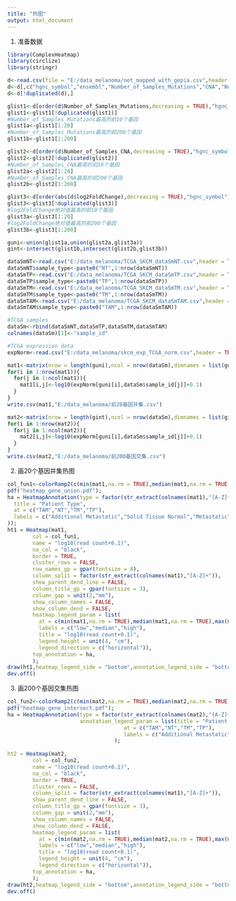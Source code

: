 ---
title: "热图"
output: html_document
---
1. 准备数据
```{r}
library(ComplexHeatmap)
library(circlize)
library(stringr)

d<-read.csv(file = "E:/data_melanoma/net_mapped_with_gepia.csv",header = TRUE)
d<-d[,c("hgnc_symbol","ensembl","Number_of_Samples_Mutations","CNA","Number_of_Samples_CNA","log2FoldChange")]
d<-d[!duplicated(d),]

glist1<-d[order(d$Number_of_Samples_Mutations,decreasing = TRUE),"hgnc_symbol"]
glist1<-glist1[!duplicated(glist1)]
#Number_of_Samples_Mutations最高的前10个基因
glist1a<-glist1[1:20]
#Number_of_Samples_Mutations最高的前200个基因
glist1b<-glist1[1:200]

glist2<-d[order(d$Number_of_Samples_CNA,decreasing = TRUE),"hgnc_symbol"]
glist2<-glist2[!duplicated(glist2)]
#Number_of_Samples_CNA最高的前10个基因
glist2a<-glist2[1:20]
#Number_of_Samples_CNA最高的前200个基因
glist2b<-glist2[1:200]

glist3<-d[order(abs(d$log2FoldChange),decreasing = TRUE),"hgnc_symbol"]
glist3<-glist3[!duplicated(glist3)]
#log2FoldChange绝对值最高的前10个基因
glist3a<-glist3[1:20]
#log2FoldChange绝对值最高的前200个基因
glist3b<-glist3[1:200]

guni<-union(glist1a,union(glist2a,glist3a))
gint<-intersect(glist1b,intersect(glist2b,glist3b))

dataSmNT<-read.csv("E:/data_melanoma/TCGA_SKCM_dataSmNT.csv",header = TRUE)#1
dataSmNT$sample_type<-paste0("NT",1:nrow(dataSmNT))
dataSmTP<-read.csv("E:/data_melanoma/TCGA_SKCM_dataSmTP.csv",header = TRUE)#103
dataSmTP$sample_type<-paste0("TP",1:nrow(dataSmTP))
dataSmTM<-read.csv("E:/data_melanoma/TCGA_SKCM_dataSmTM.csv",header = TRUE)#368
dataSmTM$sample_type<-paste0("TM",1:nrow(dataSmTM))
dataSmTAM<-read.csv("E:/data_melanoma/TCGA_SKCM_dataSmTAM.csv",header = TRUE)#1
dataSmTAM$sample_type<-paste0("TAM",1:nrow(dataSmTAM))

#TCGA samples
dataSm<-rbind(dataSmNT,dataSmTP,dataSmTM,dataSmTAM)
colnames(dataSm)[1]<-"sample_id"

#TCGA expression data
expNorm<-read.csv("E:/data_melanoma/skcm_exp_TCGA_norm.csv",header = TRUE,check.names = FALSE,row.names = 1)

mat1<-matrix(nrow = length(guni),ncol = nrow(dataSm),dimnames = list(guni,dataSm$sample_type))
for(i in 1:nrow(mat1)){
  for(j in 1:ncol(mat1)){
    mat1[i,j]<-log10(expNorm[guni[i],dataSm$sample_id[j]]+0.1)
  }
}
write.csv(mat1,"E:/data_melanoma/前20基因并集.csv")

mat2<-matrix(nrow = length(gint),ncol = nrow(dataSm),dimnames = list(gint,dataSm$sample_type))
for(i in 1:nrow(mat2)){
  for(j in 1:ncol(mat2)){
    mat2[i,j]<-log10(expNorm[guni[i],dataSm$sample_id[j]]+0.1)
  }
}
write.csv(mat2,"E:/data_melanoma/前200基因交集.csv")
```

2. 画20个基因并集热图
```{r}
col_fun1<-colorRamp2(c(min(mat1,na.rm = TRUE),median(mat1,na.rm = TRUE),max(mat1,na.rm = TRUE)),c("green","white","purple"));
pdf("heatmap_gene_union.pdf");
ha = HeatmapAnnotation(type = factor(str_extract(colnames(mat1),"[A-Z]+")),annotation_legend_param = list(
  title = "Patient Type",
  at = c("TAM","NT","TM","TP"),
  labels = c("Additional Metastatic","Solid Tissue Normal","Metastatic","Primary Solid Tumor")
));
ht1 = Heatmap(mat1,
        col = col_fun1,
        name = "log10(read count+0.1)",
        na_col = "black",
        border = TRUE,
        cluster_rows = FALSE,
        row_names_gp = gpar(fontsize = 8),
        column_split = factor(str_extract(colnames(mat1),"[A-Z]+")),
        show_parent_dend_line = FALSE,
        column_title_gp = gpar(fontsize = 3),
        column_gap = unit(2,"mm"),
        show_column_names = FALSE,
        show_column_dend = FALSE,
        heatmap_legend_param = list(
          at = c(min(mat1,na.rm = TRUE),median(mat1,na.rm = TRUE),max(mat1,na.rm = TRUE)),
          labels = c("low","median","high"),
          title = "log10(read count+0.1)",
          legend_height = unit(4, "cm"),
          legend_direction = c("horizontal")),
        top_annotation = ha,
        );
draw(ht1,heatmap_legend_side = "bottom",annotation_legend_side = "bottom",merge_legend = TRUE);
dev.off()
```

3. 画200个基因交集热图
```{r}
col_fun2<-colorRamp2(c(min(mat2,na.rm = TRUE),median(mat2,na.rm = TRUE),max(mat2,na.rm = TRUE)),c("green","white","purple"));
pdf("heatmap_gene_intersect.pdf");
ha = HeatmapAnnotation(type = factor(str_extract(colnames(mat2),"[A-Z]+")),
                       annotation_legend_param = list(title = "Patient Type",
                                     at = c("TAM","NT","TM","TP"),
                                     labels = c("Additional Metastatic","Solid Tissue Normal","Metastatic","Primary Solid Tumor"),
                                  );
  
ht2 = Heatmap(mat2,
        col = col_fun2,
        name = "log10(read count+0.1)",
        na_col = "black",
        border = TRUE,
        cluster_rows = FALSE,
        column_split = factor(str_extract(colnames(mat1),"[A-Z]+")),
        show_parent_dend_line = FALSE,
        column_title_gp = gpar(fontsize = 3),
        column_gap = unit(2,"mm"),
        show_column_names = FALSE,
        show_column_dend = FALSE,
        heatmap_legend_param = list(
          at = c(min(mat2,na.rm = TRUE),median(mat2,na.rm = TRUE),max(mat2,na.rm = TRUE)),
          labels = c("low","median","high"),
          title = "log10(read count+0.1)",
          legend_height = unit(4, "cm"),
          legend_direction = c("horizontal")),
        top_annotation = ha,
        );
draw(ht2,heatmap_legend_side = "bottom",annotation_legend_side = "bottom",merge_legend = TRUE);
dev.off()
```

